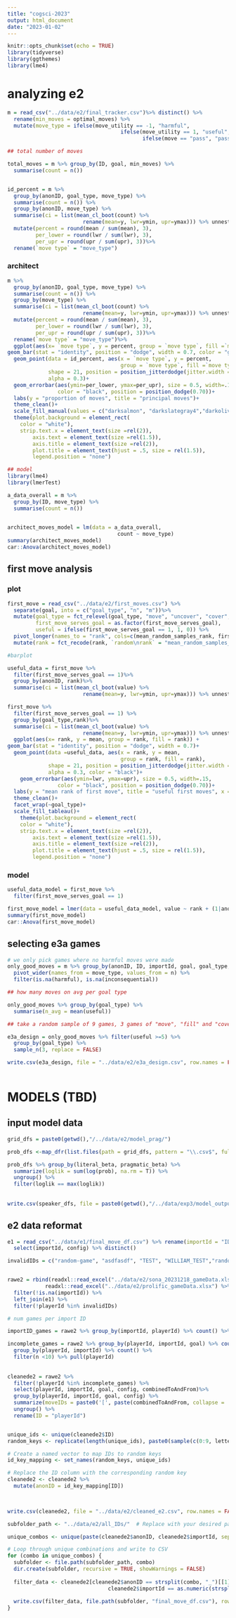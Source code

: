 ```yaml
---
title: "cogsci-2023"
output: html_document
date: "2023-01-02"
---
```


```r
knitr::opts_chunk$set(echo = TRUE)
library(tidyverse)
library(ggthemes)
library(lme4)
```


# analyzing e2

```r

m = read_csv("../data/e2/final_tracker.csv")%>% distinct() %>%
  rename(min_moves = optimal_moves) %>%
  mutate(move_type = ifelse(move_utility == -1, "harmful", 
                                    ifelse(move_utility == 1, "useful", 
                                           ifelse(move == "pass", "pass", "inconsequential"))))

## total number of moves 

total_moves = m %>% group_by(ID, goal, min_moves) %>% 
  summarise(count = n()) 


id_percent = m %>% 
  group_by(anonID, goal_type, move_type) %>%
  summarise(count = n()) %>%
  group_by(anonID, move_type) %>%
  summarise(ci = list(mean_cl_boot(count) %>% 
                        rename(mean=y, lwr=ymin, upr=ymax))) %>% unnest%>%
  mutate(percent = round(mean / sum(mean), 3),
         per_lower = round(lwr / sum(lwr), 3),
         per_upr = round(upr / sum(upr), 3))%>%
  rename(`move type` = "move_type")

```

### architect
```r
m %>% 
  group_by(anonID, goal_type, move_type) %>%
  summarise(count = n()) %>%
  group_by(move_type) %>%
  summarise(ci = list(mean_cl_boot(count) %>% 
                        rename(mean=y, lwr=ymin, upr=ymax))) %>% unnest%>%
  mutate(percent = round(mean / sum(mean), 3),
         per_lower = round(lwr / sum(lwr), 3),
         per_upr = round(upr / sum(upr), 3))%>%
  rename(`move type` = "move_type")%>%
  ggplot(aes(x= `move type`, y = percent, group = `move type`, fill =`move type`)) +
geom_bar(stat = "identity", position = "dodge", width = 0.7, color = "gray24")+
  geom_point(data = id_percent, aes(x = `move type`, y = percent, 
                                    group = `move type`, fill =`move type`),
             shape = 21, position = position_jitterdodge(jitter.width = 0.1),
             alpha = 0.3)+
  geom_errorbar(aes(ymin=per_lower, ymax=per_upr), size = 0.5, width=.15, 
                color = "black", position = position_dodge(0.70))+
  labs(y = "proportion of moves", title = "principal moves")+
  theme_clean()+
  scale_fill_manual(values = c("darksalmon", "darkslategray4","darkolivegreen4"))+
  theme(plot.background = element_rect(
    color = "white"),
    strip.text.x = element_text(size =rel(2)),
        axis.text = element_text(size =rel(1.5)),
        axis.title = element_text(size =rel(2)),
        plot.title = element_text(hjust = .5, size = rel(1.5)),
        legend.position = "none")

## model 
library(lme4)
library(lmerTest)

a_data_overall = m %>% 
  group_by(ID, move_type) %>%
  summarise(count = n())

  
architect_moves_model = lm(data = a_data_overall, 
                                   count ~ move_type)
summary(architect_moves_model)
car::Anova(architect_moves_model)
```

## first move analysis

### plot

```r
first_move = read_csv("../data/e2/first_moves.csv") %>%
  separate(goal, into = c("goal_type", "n", "m"))%>%
  mutate(goal_type = fct_relevel(goal_type, "move", "uncover", "cover", "fill", "clear"),
         first_move_serves_goal = as.factor(first_move_serves_goal),
         useful = ifelse(first_move_serves_goal == 1, 1, 0)) %>%
  pivot_longer(names_to = "rank", cols=c(mean_random_samples_rank, first_move_rank))%>%
  mutate(rank = fct_recode(rank, `random\nrank` = "mean_random_samples_rank", `empirical\nrank` = "first_move_rank"))

#barplot

useful_data = first_move %>%
  filter(first_move_serves_goal == 1)%>%
  group_by(anonID, rank)%>%
  summarise(ci = list(mean_cl_boot(value) %>% 
                        rename(mean=y, lwr=ymin, upr=ymax))) %>% unnest

first_move %>%
  filter(first_move_serves_goal == 1) %>%
  group_by(goal_type,rank)%>%
  summarise(ci = list(mean_cl_boot(value) %>% 
                        rename(mean=y, lwr=ymin, upr=ymax))) %>% unnest%>%
  ggplot(aes(x= rank, y = mean, group = rank, fill = rank)) +
geom_bar(stat = "identity", position = "dodge", width = 0.7)+
  geom_point(data =useful_data, aes(x = rank, y = mean, 
                                    group = rank, fill = rank),
             shape = 21, position = position_jitterdodge(jitter.width = 0.1),
             alpha = 0.3, color = "black")+
    geom_errorbar(aes(ymin=lwr, ymax=upr), size = 0.5, width=.15, 
                color = "black", position = position_dodge(0.70))+
  labs(y = "mean rank of first move", title = "useful first moves", x = "")+
  theme_clean()+
  facet_wrap(~goal_type)+
  scale_fill_tableau()+
    theme(plot.background = element_rect(
    color = "white"),
    strip.text.x = element_text(size =rel(2)),
        axis.text = element_text(size =rel(1.5)),
        axis.title = element_text(size =rel(2)),
        plot.title = element_text(hjust = .5, size = rel(1.5)),
        legend.position = "none")
```

### model
```r

useful_data_model = first_move %>%
  filter(first_move_serves_goal == 1)

first_move_model = lmer(data = useful_data_model, value ~ rank + (1|anonID))
summary(first_move_model)
car::Anova(first_move_model)

```


## selecting e3a games

```r
# we only pick games where no harmful moves were made
only_good_moves = m %>% group_by(anonID, ID, importId, goal, goal_type, min_moves, move_type) %>% count() %>%
  pivot_wider(names_from = move_type, values_from = n) %>%
  filter(is.na(harmful), is.na(inconsequential))

## how many moves on avg per goal type

only_good_moves %>% group_by(goal_type) %>% 
  summarise(n_avg = mean(useful))

## take a random sample of 9 games, 3 games of "move", "fill" and "cover"

e3a_design = only_good_moves %>% filter(useful >=5) %>%
  group_by(goal_type) %>%
  sample_n(3, replace = FALSE)

write.csv(e3a_design, file = "../data/e2/e3a_design.csv", row.names = FALSE)
  
```
# MODELS (TBD)
## input model data

```r
grid_dfs = paste0(getwd(),"/../data/e2/model_prag/")

prob_dfs <-map_dfr(list.files(path = grid_dfs, pattern = "\\.csv$", full.names = TRUE), ~read_csv(.x))

prob_dfs %>% group_by(literal_beta, pragmatic_beta) %>%
  summarize(loglik = sum(log(prob), na.rm = T)) %>%
  ungroup() %>%
  filter(loglik == max(loglik))
  
  
write.csv(speaker_dfs, file = paste0(getwd(),"/../data/exp3/model_output/all_speaker_dfs.csv"), row.names = FALSE)

```

## e2 data reformat

```r
e1 = read_csv("../data/e1/final_move_df.csv") %>% rename(importId = "ID") %>% 
  select(importId, config) %>% distinct()

invalidIDs = c("random-game", "asdfasdf", "TEST", "WILLIAM_TEST","random-id","TESTING","TESTGIN123","gbuck")


rawe2 = rbind(readxl::read_excel("../data/e2/sona_20231218_gameData.xlsx") %>% mutate(source = "sona"),
            readxl::read_excel("../data/e2/prolific_gameData.xlsx") %>% mutate(source = "prolific")) %>%
  filter(!is.na(importId)) %>%
  left_join(e1) %>%
  filter(!playerId %in% invalidIDs)

# num games per import ID

importID_games = rawe2 %>% group_by(importId, playerId) %>% count() %>% group_by(importId) %>% count()

incomplete_games = rawe2 %>% group_by(playerId, importId, goal) %>% count() %>% 
  group_by(playerId, importId) %>% count() %>%
  filter(n <10) %>% pull(playerId)
 
  
cleanede2 = rawe2 %>%
  filter(!playerId %in% incomplete_games) %>%
  select(playerId, importId, goal, config, combinedToAndFrom)%>%
  group_by(playerId, importId, goal, config) %>%
  summarize(moveIDs = paste0('[', paste(combinedToAndFrom, collapse = ','), ']')) %>%
  ungroup() %>%
  rename(ID = "playerId")


unique_ids <- unique(cleanede2$ID)
random_keys <- replicate(length(unique_ids), paste0(sample(c(0:9, letters, LETTERS), 10, replace = TRUE), collapse = ""))

# Create a named vector to map IDs to random keys
id_key_mapping <- set_names(random_keys, unique_ids)

# Replace the ID column with the corresponding random key
cleanede2 <- cleanede2 %>%
  mutate(anonID = id_key_mapping[ID])
  


write.csv(cleanede2, file = "../data/e2/cleaned_e2.csv", row.names = FALSE)

subfolder_path <- "../data/e2/all_IDs/"  # Replace with your desired path

unique_combos <- unique(paste(cleanede2$anonID, cleanede2$importId, sep = "_"))

# Loop through unique combinations and write to CSV
for (combo in unique_combos) {
  subfolder <- file.path(subfolder_path, combo)
  dir.create(subfolder, recursive = TRUE, showWarnings = FALSE)
  
  filter_data <- cleanede2[cleanede2$anonID == strsplit(combo, "_")[[1]][1] &
                                cleanede2$importId == as.numeric(strsplit(combo, "_")[[1]][2]), ]
  
  write.csv(filter_data, file.path(subfolder, "final_move_df.csv"), row.names = FALSE)
}

```



